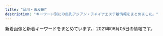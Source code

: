 ```yaml
---
title: "品川・五反田"
description: "キーワード別にの巨乳アジアン・チャイナエステ嬢情報をまとめました。"
---
```


新着画像と新着キーワードをまとめています。
2021年06月05日の情報です。

<DmmAffiliateIns />
<KeywordTable
  shops={
    [
    {
        "keywords": {},
        "url": "https://hanagoromo.tyo.cm/",
        "img_links": [],
        "station": "JR\u4e94\u53cd\u7530\u99c5",
        "name": "\u82b1\u8863"
    },
    {
        "station": "JR\u4e94\u53cd\u7530\u99c5\u897f\u53e3",
        "keywords": {},
        "img_links": [],
        "url": "https://i-house.aoaoeo.com/",
        "name": "\u7652\u3057\u30cf\u30a6\u30b9"
    },
    {
        "station": "JR\u4e94\u53cd\u7530\u99c5\u897f\u53e3",
        "name": "\u4e94\u53cd\u7530\u30e1\u30c7\u30a3\u30ab\u30eb\u30a8\u30f3",
        "img_links": [
            "http://gotanda.pepper.jp/m048.png",
            "http://gotanda.pepper.jp/m173.jpg",
            "http://gotanda.pepper.jp/gotanda001.jpg",
            "http://gotanda.pepper.jp/20151109231038834554.jpg",
            "http://gotanda.pepper.jp/1-01.png",
            "http://gotanda.pepper.jp/m02272.jpg",
            "http://gotanda.pepper.jp/m049.png"
        ],
        "url": "http://gotanda.pepper.jp/",
        "keywords": {}
    },
    {
        "station": "JR\u4e94\u53cd\u7530\u99c5\u6771\u53e3",
        "img_links": [
            "http://www.relax-fuyou.info/img/st10.jpg",
            "http://www.relax-fuyou.info/img/st7.jpg",
            "http://www.relax-fuyou.info/img/st171.jpg",
            "http://www.relax-fuyou.info/i/img/sta20.jpg",
            "http://www.relax-fuyou.info/img/sta17.jpg",
            "http://www.relax-fuyou.info/img/sta18.jpg",
            "http://www.relax-fuyou.info/i/img/st8.jpg",
            "http://www.relax-fuyou.info/img/st41.jpg",
            "http://www.relax-fuyou.info/i/img/r1.jpg",
            "http://www.relax-fuyou.info/img/sta20.jpg",
            "http://www.relax-fuyou.info/i/img/st5.jpg",
            "http://www.relax-fuyou.info/i/img/st140.jpg",
            "http://www.relax-fuyou.info/i/img/st181.jpg",
            "http://www.relax-fuyou.info/img/st110.jpg",
            "http://www.relax-fuyou.info/i/img/top.jpg",
            "http://www.relax-fuyou.info/i/img/r2.jpg",
            "http://www.relax-fuyou.info/img/st5.jpg",
            "http://www.relax-fuyou.info/img/sta16.jpg",
            "http://www.relax-fuyou.info/img/top.jpg",
            "http://www.relax-fuyou.info/img/sta5.jpg",
            "http://www.relax-fuyou.info/i/img/st42.jpg",
            "http://www.relax-fuyou.info/img/st1.jpg",
            "http://www.relax-fuyou.info/img/st181.jpg",
            "http://www.relax-fuyou.info/i/img/st160.jpg",
            "http://www.relax-fuyou.info/i/img/r3.jpg",
            "http://www.relax-fuyou.info/img/st17.jpg",
            "http://www.relax-fuyou.info/img/r9.jpg",
            "http://www.relax-fuyou.info/img/st8.jpg",
            "http://www.relax-fuyou.info/img/st191.jpg",
            "http://www.relax-fuyou.info/img/sta19.jpg",
            "http://www.relax-fuyou.info/img/sta15.jpg",
            "http://www.relax-fuyou.info/img/st140.jpg",
            "http://www.relax-fuyou.info/img/st71.jpg",
            "http://www.relax-fuyou.info/img/st160.jpg",
            "http://www.relax-fuyou.info/img/st161.jpg",
            "http://www.relax-fuyou.info/i/img/st110.jpg",
            "http://www.relax-fuyou.info/img/st150.jpg",
            "http://www.relax-fuyou.info/img/sta1.jpg",
            "http://www.relax-fuyou.info/i/img/st9.jpg",
            "http://www.relax-fuyou.info/i/img/st11.jpg",
            "http://www.relax-fuyou.info/img/st11.jpg",
            "http://www.relax-fuyou.info/i/img/st10.jpg",
            "http://www.relax-fuyou.info/i/img/st201.jpg",
            "http://www.relax-fuyou.info/img/st42.jpg",
            "http://www.relax-fuyou.info/img/st141.jpg",
            "http://www.relax-fuyou.info/img/sta8.jpg",
            "http://www.relax-fuyou.info/img/st201.jpg",
            "http://www.relax-fuyou.info/i/img/st17.jpg",
            "http://www.relax-fuyou.info/img/st72.jpg",
            "http://www.relax-fuyou.info/i/img/st191.jpg"
        ],
        "keywords": {
            "88": 3,
            "84": 5,
            "C": 3,
            "D": 5,
            "G": 1,
            "E": 5,
            "90": 2,
            "86": 2,
            "87": 2
        },
        "url": "http://www.relax-fuyou.info/",
        "name": "\u8299\u84c9\uff5e\u30d5\u30e8\u30a6\uff5e"
    },
    {
        "name": "\u30c8\u30f3\u30dd\u30fc",
        "img_links": [
            "http://hi-msg.com/tonpoh/images/fla-3.png",
            "http://hi-msg.com/tonpoh/images/p-14.jpg",
            "http://hi-msg.com/tonpoh/images/p-10.jpg",
            "http://hi-msg.com/tonpoh/images/p-11.jpg",
            "http://hi-msg.com/tonpoh/images/p-9.jpg",
            "http://hi-msg.com/tonpoh/images/tit-sys.png",
            "http://hi-msg.com/tonpoh/images/s9.png",
            "http://hi-msg.com/tonpoh/images/p-14-1.jpg",
            "http://hi-msg.com/tonpoh/images/p-8.jpg",
            "http://hi-msg.com/tonpoh/images/line.png",
            "http://hi-msg.com/tonpoh/images/l.png",
            "http://hi-msg.com/tonpoh/images/p-5.jpg",
            "http://hi-msg.com/tonpoh/images/p-8-1.jpg",
            "http://hi-msg.com/tonpoh/images/tit-staff.png",
            "http://hi-msg.com/tonpoh/images/p-7.jpg",
            "http://hi-msg.com/tonpoh/images/s6.png",
            "http://hi-msg.com/tonpoh/images/p-2.jpg",
            "http://hi-msg.com/tonpoh/images/p-9-1.jpg",
            "http://hi-msg.com/tonpoh/images/s8.png",
            "http://hi-msg.com/tonpoh/images/s5.png",
            "http://hi-msg.com/tonpoh/images/fla.png",
            "http://hi-msg.com/tonpoh/images/p-12.jpg",
            "http://hi-msg.com/tonpoh/images/fla-1.png",
            "http://hi-msg.com/tonpoh/images/s4.jpg",
            "http://hi-msg.com/tonpoh/images/p-0.jpg",
            "http://hi-msg.com/tonpoh/images/p-10-1.jpg",
            "http://hi-msg.com/tonpoh/images/p-1.jpg",
            "http://hi-msg.com/tonpoh/images/s1.png",
            "http://hi-msg.com/tonpoh/images/p-6-1.jpg",
            "http://hi-msg.com/tonpoh/images/botton.png",
            "http://hi-msg.com/tonpoh/images/p-7-1.jpg",
            "http://hi-msg.com/tonpoh/images/ll.png",
            "http://hi-msg.com/tonpoh/images/no.png",
            "http://hi-msg.com/tonpoh/images/p-11-1.jpg",
            "http://hi-msg.com/tonpoh/images/p-12-1.jpg",
            "http://hi-msg.com/tonpoh/images/p-4.jpg",
            "http://hi-msg.com/tonpoh/images/p-13-1.jpg",
            "http://hi-msg.com/tonpoh/images/p-13.jpg",
            "http://hi-msg.com/tonpoh/images/p-6.jpg"
        ],
        "station": "JR\u4e94\u53cd\u7530\u99c5\u897f\u53e3",
        "url": "http://hi-msg.com/tonpoh/",
        "keywords": {}
    },
    {
        "img_links": [
            "http://es-mirei.com/staffPhoto/b20170911152129.jpg",
            "http://es-mirei.com/images/store/05.jpg",
            "http://es-mirei.com/staffPhoto/s20170728165256.jpg",
            "http://es-mirei.com/staffPhoto/b20170728165256.jpg",
            "http://es-mirei.com/staffPhoto/s20170911152114.jpg",
            "http://es-mirei.com/images/s3Slider1Images/02.jpg",
            "http://es-mirei.com/staffPhoto/b20180613122502.jpg",
            "http://es-mirei.com/images/store/03.jpg",
            "http://es-mirei.com/images/store/01.jpg",
            "http://es-mirei.com/staffPhoto/b20170728165536.jpg",
            "http://es-mirei.com/staffPhoto/s20170728165536.jpg",
            "http://es-mirei.com/images/store/06.jpg",
            "http://es-mirei.com/images/s3Slider1Images/03.jpg",
            "http://es-mirei.com/staffPhoto/b20170911152114.jpg",
            "http://es-mirei.com/staffPhoto/b20170908125528.jpg",
            "http://es-mirei.com/staffPhoto/s20180209180323.jpg",
            "http://es-mirei.com/staffPhoto/s20170728165302.jpg",
            "http://es-mirei.com/staffPhoto/b20180209180323.jpg",
            "http://es-mirei.com/staffPhoto/s20180613122502.jpg",
            "http://es-mirei.com/staffPhoto/s20170908125528.jpg",
            "http://es-mirei.com/images/noImg.jpg",
            "http://es-mirei.com/images/returnStaffBtn.png",
            "http://es-mirei.com/staffPhoto/s20170911152129.jpg",
            "http://es-mirei.com/staffPhoto/b20170728165302.jpg",
            "http://es-mirei.com/images/store/04.jpg",
            "http://es-mirei.com/images/s3Slider1Images/01.jpg",
            "http://es-mirei.com/images/store/02.jpg"
        ],
        "keywords": {
            "85": 2,
            "86": 2,
            "E": 8,
            "87": 4,
            "88": 2
        },
        "url": "http://es-mirei.com/",
        "station": "JR\u4e94\u53cd\u7530\u99c5\u897f\u53e3",
        "name": "\u7f8e\u4f36"
    },
    {
        "url": "http://www.kenkou-house.info/",
        "keywords": {
            "C": 8
        },
        "img_links": [
            "http://www.kenkou-house.info/img/head.png",
            "http://www.kenkou-house.info/img/Himawari_160_45.png",
            "http://www.kenkou-house.info/img/s.png",
            "http://www.kenkou-house.info/img/s11.jpg",
            "http://www.kenkou-house.info/img/Himawari_200_40.png",
            "http://www.kenkou-house.info/img/s21.jpg",
            "http://www.kenkou-house.info/img/s13.jpg",
            "http://www.kenkou-house.info/img/s4.jpg",
            "http://www.kenkou-house.info/img/m3.png",
            "http://www.kenkou-house.info/img/s33.jpg",
            "http://www.kenkou-house.info/img/s16.jpg",
            "http://www.kenkou-house.info/img/door.png",
            "http://www.kenkou-house.info/img/m5.png",
            "http://www.kenkou-house.info/img/bottmo-ritght.png",
            "http://www.kenkou-house.info/img/m2.png",
            "http://www.kenkou-house.info/img/s20.jpg",
            "http://www.kenkou-house.info/img/bottmo-left.png",
            "http://www.kenkou-house.info/img/s61.jpg",
            "http://www.kenkou-house.info/img/s1.jpg",
            "http://www.kenkou-house.info/img/s12.jpg",
            "http://www.kenkou-house.info/img/s17.jpg",
            "http://www.kenkou-house.info/img/m4.png",
            "http://www.kenkou-house.info/img/m1.png",
            "http://www.kenkou-house.info/img/body-.png",
            "http://www.kenkou-house.info/img/s91.jpg",
            "http://www.kenkou-house.info/img/Himawari_468_60.png",
            "http://www.kenkou-house.info/img/s22.jpg",
            "http://www.kenkou-house.info/img/play.png",
            "http://www.kenkou-house.info/img/Himawari_88_31.png",
            "http://www.kenkou-house.info/img/m8.png",
            "http://www.kenkou-house.info/img/m6.png",
            "http://www.kenkou-house.info/img/s14.jpg",
            "http://www.kenkou-house.info/img/s7.jpg",
            "http://www.kenkou-house.info/img/s15.jpg",
            "http://www.kenkou-house.info/img/m7.png"
        ],
        "name": "\u3072\u307e\u308f\u308a",
        "station": "JR\u4e94\u53cd\u7530\u99c5\u6771\u53e3"
    },
    {
        "name": "\u6708\u306e\u548c",
        "img_links": [
            "https://tsukiwa.info/img/staff/aya2101.jpg",
            "https://tsukiwa.info/img/event/camp03.jpg",
            "https://tsukiwa.info/img/staff/rumi02.jpg",
            "https://tsukiwa.info/img/staff/rumi04.jpg",
            "https://tsukiwa.info/img/staff/koko3.jpg",
            "https://tsukiwa.info/img/bar_gallery.png",
            "https://tsukiwa.info/img/bar_staff.png",
            "https://tsukiwa.info/img/staff/909C372F-1613-4B7E-89C8-1A527D79FCC6.jpeg",
            "https://tsukiwa.info/img/top_map.jpg",
            "https://tsukiwa.info/img/pickupGirl.png",
            "https://tsukiwa.info/img/staff/2542FD93-DC39-4335-B762-3978524DB71D.jpeg",
            "https://tsukiwa.info/img/news1.png",
            "https://tsukiwa.info/img/staff/mimi20202.jpg",
            "https://tsukiwa.info/img/staff_top/20201219_2.jpg",
            "https://tsukiwa.info/img/staff/DB16BCF2-AF7E-404D-9FB5-9A45BE961351.jpeg",
            "https://tsukiwa.info/img/staff/222BADE2-61AA-4B66-91BD-3D9941250C4D.jpeg",
            "https://tsukiwa.info/img/bar_top1.png",
            "https://tsukiwa.info/img/staff/25D27B66-E3AF-40C0-8FCC-46E9F266B409.jpeg",
            "https://tsukiwa.info/img/staff/ruru1.jpg",
            "https://www.a-side.com/ad/koko/include/banner/koko_200x40.png",
            "https://tsukiwa.info/img/staff_top/20201219_1.jpg",
            "https://tsukiwa.info/img/akusesu-top0.jpg",
            "https://tsukiwa.info/img/news3.png",
            "https://tsukiwa.info/img/staff/A8BAF789-BD2B-4E7F-AB8A-224A2961B605.jpeg",
            "https://tsukiwa.info/img/bar_profile.png",
            "https://tsukiwa.info/img/staff/yuna01.jpg",
            "https://tsukiwa.info/img/staff/no_image.jpg",
            "https://tsukiwa.info/img/staff/mimi01.jpg"
        ],
        "keywords": {},
        "station": "JR\u4e94\u53cd\u7530\u99c5\u897f\u53e3",
        "url": "https://tsukiwa.info/"
    },
    {
        "keywords": {},
        "name": "\u30e9\u30ad\u30e5\u30a2",
        "url": "http://lacure.link/",
        "img_links": [
            "http://lacure.link/images/r3.jpg",
            "http://lacure.link/images/g2.jpg",
            "http://lacure.link/images/face.png",
            "http://lacure.link/images/r6.jpg",
            "http://lacure.link/images/sayuri.jpg",
            "http://lacure.link/images/yuki.jpg",
            "http://lacure.link/images/g6.jpg",
            "http://lacure.link/images/r1.jpg",
            "http://lacure.link/images/zi.png",
            "http://lacure.link/images/kiki.jpg",
            "http://lacure.link/images/r5.jpg",
            "http://lacure.link/images/g5.jpg",
            "http://lacure.link/images/r4.jpg",
            "http://lacure.link/images/r2.jpg",
            "http://lacure.link/images/asali.jpg",
            "http://lacure.link/images/s1.jpg",
            "http://lacure.link/images/left3.png",
            "http://lacure.link/images/top2.jpg",
            "http://lacure.link/images/g0.jpg",
            "http://lacure.link/images/g3.jpg",
            "http://lacure.link/images/s_staff.png",
            "http://lacure.link/images/kol.jpg",
            "http://lacure.link/images/gb01.png",
            "http://lacure.link/images/g1.jpg",
            "http://lacure.link/images/news.png"
        ],
        "station": "\u6238\u8d8a\u9280\u5ea7\u99c5"
    },
    {
        "name": "\u7d2b\u306e\u8776",
        "img_links": [
            "http://p-fly.work/images/sys2.jpg",
            "http://p-fly.work/images/int2.png",
            "http://p-fly.work/images/12.jpg",
            "http://p-fly.work/img/mai1.jpg",
            "http://p-fly.work/images/tr.jpg",
            "http://p-fly.work/images/head.png",
            "http://p-fly.work/images/b3.jpg",
            "http://p-fly.work/images/15.jpg",
            "http://p-fly.work/img/koko1.jpg",
            "http://p-fly.work/images/sys4.png",
            "http://p-fly.work/staff/koko.jpg",
            "http://p-fly.work/images/mobile.jpg",
            "http://p-fly.work/img/sara1.jpg",
            "http://p-fly.work/images/news.jpg",
            "http://p-fly.work/staff/eri.jpg",
            "http://p-fly.work/images/interior_t.png",
            "http://p-fly.work/images/b1.jpg",
            "http://p-fly.work/images/1.jpg",
            "http://p-fly.work/staff/mai.jpg",
            "http://p-fly.work/images/line.png",
            "http://p-fly.work/images/staff_t.png",
            "http://p-fly.work/images/int1.jpg",
            "http://p-fly.work/staff/sara.jpg",
            "http://p-fly.work/images/ac1.jpg",
            "http://p-fly.work/img/eri1.jpg",
            "http://p-fly.work/images/sys1.jpg",
            "http://p-fly.work/images/b2.jpg",
            "http://p-fly.work/images/sys3.jpg",
            "http://p-fly.work/img/yuki1.jpg",
            "http://p-fly.work/images/10.jpg",
            "http://p-fly.work/images/13.jpg",
            "http://p-fly.work/staff/yuki.jpg"
        ],
        "station": "JR\u4e94\u53cd\u7530\u99c5\u897f\u53e3",
        "keywords": {},
        "url": "http://p-fly.work/"
    },
    {
        "url": "http://www.kouroku-este.com/",
        "station": "JR\u54c1\u5ddd\u99c5\u9ad8\u8f2a\u53e3",
        "keywords": {
            "C": 15
        },
        "img_links": [
            "http://www.kouroku-este.com/img/staff/eee/s-eee1.jpg",
            "http://www.kouroku-este.com/img/menu/info_r.jpg",
            "http://www.kouroku-este.com/img/top/listmark1.png",
            "http://www.kouroku-este.com/img/staff/eee/s-eee2.jpg",
            "http://www.kouroku-este.com/img/staff/ccc/ccc2.jpg",
            "http://www.kouroku-este.com/img/staff/fff/s-fff1.jpg",
            "http://www.kouroku-este.com/img/staff/ccc/ccc1.jpg",
            "http://www.kouroku-este.com/img/staff/aaa/aaa2.jpg",
            "http://www.kouroku-este.com/img/system/service01.jpg",
            "http://www.kouroku-este.com/img/staff/aaa/aaa1.jpg",
            "http://www.kouroku-este.com/img/system/service02.jpg",
            "http://www.kouroku-este.com/img/staff/bbb/bbb1.jpg",
            "http://www.kouroku-este.com/img/staff/ggg/ggg1.jpg",
            "http://www.kouroku-este.com/img/staff/fff/s-fff2.jpg"
        ],
        "name": "\u5eb7\u7984"
    }
]
}
/>
<DmmAffiliateScript />
